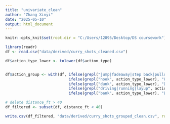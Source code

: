 ---
title: "univariate_clean"
author: "Zhang Xinyi"
date: "2025-05-10"
output: html_document
---

```{r setup, include=FALSE}
knitr::opts_knit$set(root.dir = "C:/Users/12895/Desktop/DS coursework")
```

```{r}
library(readr)
df <- read.csv("data/derived/curry_shots_cleaned.csv")

df$action_type_lower <- tolower(df$action_type)


df$action_group <- with(df, ifelse(grepl("jump|fadeaway|step back|pullup|turnaround", action_type_lower), "Jump Shot",
                            ifelse(grepl("hook", action_type_lower), "Hook Shot",
                            ifelse(grepl("dunk", action_type_lower), "Dunk",
                            ifelse(grepl("driving|running|layup", action_type_lower), "Driving Layup",
                            ifelse(grepl("bank", action_type_lower), "Bank Shot", "Other"))))))

# delete distance_ft > 40
df_filtered <- subset(df, distance_ft < 40)

write.csv(df_filtered, "data/derived/curry_shots_grouped_clean.csv", row.names = FALSE)
```

